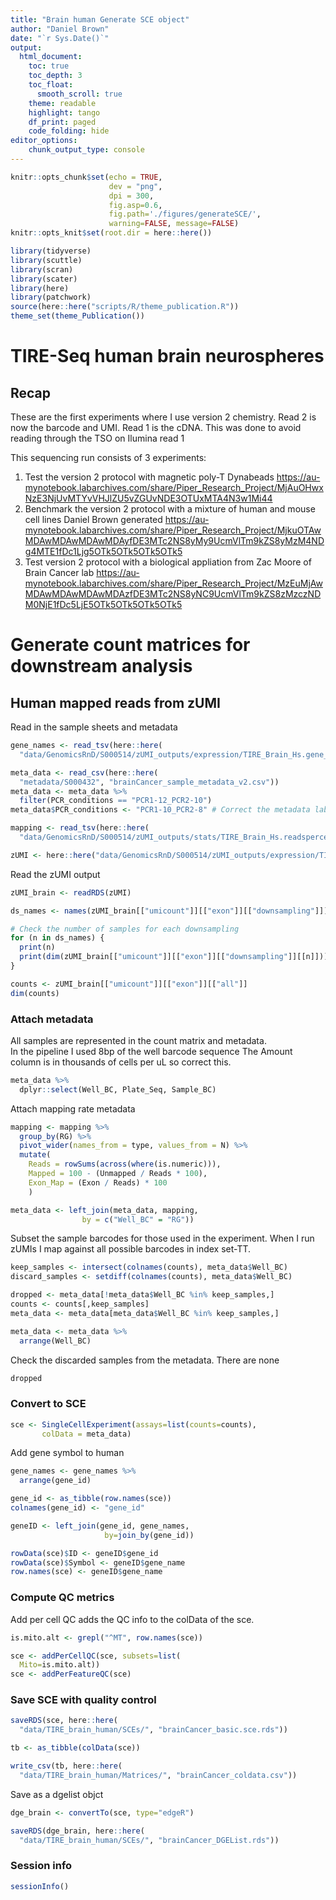 ```yaml
---
title: "Brain human Generate SCE object"
author: "Daniel Brown"
date: "`r Sys.Date()`"
output:
  html_document:
    toc: true
    toc_depth: 3
    toc_float:
      smooth_scroll: true
    theme: readable
    highlight: tango 
    df_print: paged
    code_folding: hide
editor_options: 
    chunk_output_type: console
---
```


```r
knitr::opts_chunk$set(echo = TRUE,
                      dev = "png",
                      dpi = 300,
                      fig.asp=0.6, 
                      fig.path='./figures/generateSCE/',
                      warning=FALSE, message=FALSE)
knitr::opts_knit$set(root.dir = here::here())

library(tidyverse)
library(scuttle)
library(scran)
library(scater)
library(here)
library(patchwork)
source(here::here("scripts/R/theme_publication.R"))
theme_set(theme_Publication())
```

# TIRE-Seq human brain neurospheres

## Recap

These are the first experiments where I use version 2 chemistry. Read 2 is now the barcode and UMI. Read 1 is the cDNA. This was done to avoid reading through the TSO on Ilumina read 1

This sequencing run consists of 3 experiments:

1. Test the version 2 protocol with magnetic poly-T Dynabeads [https://au-mynotebook.labarchives.com/share/Piper_Research_Project/MjAuOHwxNzE3NjUvMTYvVHJlZU5vZGUvNDE3OTUxMTA4N3w1Mi44](ELN link])
2. Benchmark the version 2 protocol with a mixture of human and mouse cell lines Daniel Brown generated [https://au-mynotebook.labarchives.com/share/Piper_Research_Project/MjkuOTAwMDAwMDAwMDAwMDAyfDE3MTc2NS8yMy9UcmVlTm9kZS8yMzM4NDg4MTE1fDc1Ljg5OTk5OTk5OTk5OTk5](ELN link)
3. Test version 2 protocol with a biological appliation from Zac Moore of Brain Cancer lab [https://au-mynotebook.labarchives.com/share/Piper_Research_Project/MzEuMjAwMDAwMDAwMDAwMDAzfDE3MTc2NS8yNC9UcmVlTm9kZS8zMzczNDM0NjE1fDc5LjE5OTk5OTk5OTk5OTk5](ELN link)

# Generate count matrices for downstream analysis {.tabset}

## Human mapped reads from zUMI

Read in the sample sheets and metadata

```r
gene_names <- read_tsv(here::here(
  "data/GenomicsRnD/S000514/zUMI_outputs/expression/TIRE_Brain_Hs.gene_names.txt"))

meta_data <- read_csv(here::here(
  "metadata/S000432", "brainCancer_sample_metadata_v2.csv"))
meta_data <- meta_data %>% 
  filter(PCR_conditions == "PCR1-12_PCR2-10")
meta_data$PCR_conditions <- "PCR1-10_PCR2-8" # Correct the metadata label

mapping <- read_tsv(here::here(
  "data/GenomicsRnD/S000514/zUMI_outputs/stats/TIRE_Brain_Hs.readspercell.txt"))

zUMI <- here::here("data/GenomicsRnD/S000514/zUMI_outputs/expression/TIRE_Brain_Hs.dgecounts.rds")

```

Read the zUMI output

```r
zUMI_brain <- readRDS(zUMI)

ds_names <- names(zUMI_brain[["umicount"]][["exon"]][["downsampling"]])

# Check the number of samples for each downsampling
for (n in ds_names) {
  print(n)
  print(dim(zUMI_brain[["umicount"]][["exon"]][["downsampling"]][[n]]))
}

counts <- zUMI_brain[["umicount"]][["exon"]][["all"]]
dim(counts)
```

### Attach metadata

All samples are represented in the count matrix and metadata.  
In the pipeline I used 8bp of the well barcode sequence
The Amount column is in thousands of cells per uL so correct this.

```r
meta_data %>% 
  dplyr::select(Well_BC, Plate_Seq, Sample_BC)
```

Attach mapping rate metadata

```r
mapping <- mapping %>% 
  group_by(RG) %>% 
  pivot_wider(names_from = type, values_from = N) %>% 
  mutate(
    Reads = rowSums(across(where(is.numeric))),
    Mapped = 100 - (Unmapped / Reads * 100),
    Exon_Map = (Exon / Reads) * 100
    )

meta_data <- left_join(meta_data, mapping,
                by = c("Well_BC" = "RG"))
```

Subset the sample barcodes for those used in the experiment. When I run zUMIs I map against all possible barcodes in index set-TT.

```r
keep_samples <- intersect(colnames(counts), meta_data$Well_BC)
discard_samples <- setdiff(colnames(counts), meta_data$Well_BC)

dropped <- meta_data[!meta_data$Well_BC %in% keep_samples,]
counts <- counts[,keep_samples]
meta_data <- meta_data[meta_data$Well_BC %in% keep_samples,]

meta_data <- meta_data %>% 
  arrange(Well_BC)
```

Check the discarded samples from the metadata. There are none

```r
dropped
```

### Convert to SCE

```r
sce <- SingleCellExperiment(assays=list(counts=counts),
       colData = meta_data)
```

Add gene symbol to human

```r
gene_names <- gene_names %>% 
  arrange(gene_id)

gene_id <- as_tibble(row.names(sce))
colnames(gene_id) <- "gene_id"

geneID <- left_join(gene_id, gene_names,
                     by=join_by(gene_id))

rowData(sce)$ID <- geneID$gene_id
rowData(sce)$Symbol <- geneID$gene_name
row.names(sce) <- geneID$gene_name
```

### Compute QC metrics
Add per cell QC adds the QC info to the colData of the sce.

```r
is.mito.alt <- grepl("^MT", row.names(sce))

sce <- addPerCellQC(sce, subsets=list(
  Mito=is.mito.alt))
sce <- addPerFeatureQC(sce)
```

### Save SCE with quality control

```r
saveRDS(sce, here::here(
  "data/TIRE_brain_human/SCEs/", "brainCancer_basic.sce.rds"))

tb <- as_tibble(colData(sce))

write_csv(tb, here::here(
  "data/TIRE_brain_human/Matrices/", "brainCancer_coldata.csv"))
```

Save as a dgelist objct

```r
dge_brain <- convertTo(sce, type="edgeR")

saveRDS(dge_brain, here::here(
  "data/TIRE_brain_human/SCEs/", "brainCancer_DGEList.rds"))
```

### Session info
```r
sessionInfo()
```